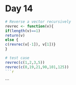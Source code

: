 Day 14
========================================================
```r
# Reverse a vector recursively
revrec <- function(v){  
if(length(v)==1)
return(v)
else {
c(revrec(v[-1]), v[1])}
}
```
```r
# test case
revrec(c(1,2,3,5))
revrec(c(0,19,21,90,101,125))
```r

```

```

